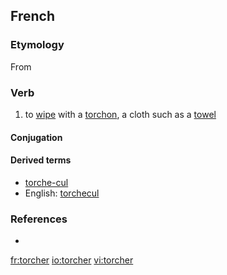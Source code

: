 ==French==

===Etymology===
From {{etyl|la|fr}} {{term|torqueo|torqueō|twist, turn|lang=la}}

===Verb===
{{infl|fr|verb}}

# to [[wipe]] with a [[torchon]], a cloth such as a [[towel]]

====Conjugation====
{{fr-conj-er|torch|avoir}}

====Derived terms====
* [[torche-cul]]
* English: [[torchecul]]

===References===
* {{R:NPLarousse}}

[[fr:torcher]]
[[io:torcher]]
[[vi:torcher]]